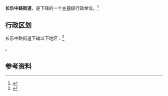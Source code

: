 {{中国乡级行政区
|景观照片文件名 = 
|景观照片描述 = 
|汉语拼音 = 
|其他语言 = 
|其他语言名称 = 
|旧称 = 
|地名出处 = 
|位置图文件名 = 
|位置图描述 = 
|自定义图片= 
|建置时间 = 
|政府驻地 = 
|毗邻 = 
|总面积 = 
|总人口 = 
|总人口年份 = 
|户籍人口 = 
|户籍人口年份 = 
|常住人口 = 
|常住人口年份 = 
|人口密度 = 
|GDP = 
|GDP年份 = 
|邮政编码 = 
|电话区号 = 29
|官方网站 = 
|网站名称 = 
|61/01/02/002/000}}

'''长乐中路街道'''，是{{PRC admin/fullname|61/01/02/002/000|3}}下辖的一个[[乡镇|乡镇]]级行政单位。<ref>{{PRC admin/ref sgc|{{PRC admin/parent|61/01/02/002/000}}}}</ref>

== 行政区划 ==

长乐中路街道下辖以下地区：<ref>{{PRC admin/ref sgc|61/01/02/002/000}}</ref>

{{PRC admin/children|61/01/02/002/000}}。

== 参考资料 ==

{{reflist}}

{{行政区划小作品}}
{{PRC admin/navcat|61/01/02/002/000}}